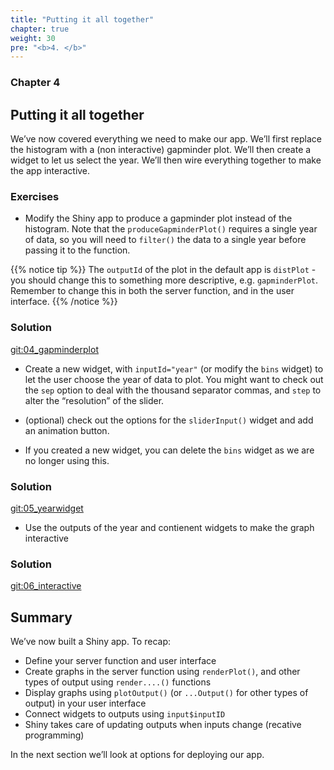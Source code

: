 ```yaml
---
title: "Putting it all together"
chapter: true
weight: 30
pre: "<b>4. </b>"
---
```

### Chapter 4

## Putting it all together

We've now covered everything we need to make our app.  We'll first replace the histogram with a (non interactive) gapminder plot.  We'll then create a widget to let us select the year. We'll then wire everything together to make the app interactive.

### Exercises

* Modify the Shiny app to produce a gapminder plot instead of the histogram.   Note that the `produceGapminderPlot()` requires a single year of data, so you will need to `filter()` the data to a single year before passing it to the function.

{{% notice tip %}}
The `outputId` of the plot in the default app is `distPlot` - you should change this to something more descriptive, e.g. `gapminderPlot`.  Remember to change this in both the server function, and in the user interface.
{{% /notice %}}

### Solution 

[git:04_gapminderplot]()

* Create a new widget, with `inputId="year"` (or modify the `bins` widget) to let the user choose the year of data to plot. You might want to check out the `sep` option to deal with the thousand separator commas, and `step` to alter the "resolution" of the slider.  

* (optional) check out the options for the `sliderInput()` widget and add an animation button.

* If you created a new widget, you can delete the `bins` widget as we are no longer using this.
 
### Solution
 
[git:05_yearwidget]()
 
* Use the outputs of the year and contienent widgets to make the graph interactive

### Solution 

[git:06_interactive]()

##  Summary

We've now built a Shiny app.  To recap:
 
* Define your server function and user interface 
* Create graphs in the server function  using `renderPlot()`, and other types of output using `render....()` functions
* Display graphs using `plotOutput()` (or `...Output()` for other types of output) in your user interface
* Connect widgets to outputs using `input$inputID` 
* Shiny takes care of updating outputs when inputs change (recative programming)

In the next section we'll look at options for deploying our app.
